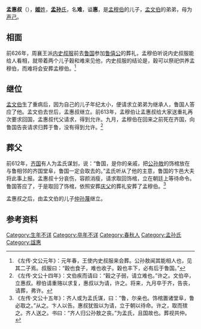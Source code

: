 {{模板:Infobox 先秦人物
|名稱=仲孫難
|姓=[[姬姓|姬]]
|氏=[[孟孫氏|孟孫]]
|名=難
|字=
|别名=
|别字=
|諡号=惠
|官位=
|時代=春秋
|國家=魯國
|身份=[[魯國|魯國]][[卿大夫|卿大夫]]
|出生日期=
|逝世日期=
|父=[[孟穆伯|孟穆伯]]
|子女=
}}
'''孟惠叔'''（{{bd|？||？||catIdx=M孟孙}}），[[姬姓|'''姬'''姓]]，[[孟孙氏|'''孟孙'''氏]]，名'''难'''，谥'''惠'''，是[[孟穆伯|孟穆伯]]的儿子，[[孟文伯|孟文伯]]的弟弟，母为[[声己|声己]]。

==相面==
前626年，周襄王派[[内史叔服|内史叔服]]前去[[鲁国|鲁国]]参加[[鲁僖公|鲁僖公]]的葬礼，孟穆伯听说内史叔服能给人看相，就带着两个儿子穀和难来见他，内史叔服的结论是，穀可以祭祀供养孟穆伯，而难将会安葬孟穆伯。<ref>《左传·文公元年》：元年春，王使内史叔服来会葬。公孙敖闻其能相人也，见其二子焉。叔服曰：“穀也食子，难也收子。穀也丰下，必有后于鲁国。”</ref>

==继位==
[[孟文伯|孟文伯]]生了重病后，因为自己的儿子年纪太小，便请求立弟弟为继承人，鲁国人答应了他。孟文伯去世后，孟惠叔继立。前613年，孟穆伯让孟惠叔给大家送重礼再次要求回国，孟惠叔代父请求，得到允许。九月，孟穆伯在回来之前死在齐国，向鲁国告丧请求归葬于鲁，没有得到允许。<ref>《左传·文公十四年》：文伯疾而请曰：“穀之子弱，请立难也。”许之。文伯卒，立惠叔。穆伯请重赂以求复，惠叔以为请，许之。将来，九月卒于齐，告丧，请葬，弗许。</ref>

==葬父==
前612年，[[齐国|齐国]]有人为孟氏谋划，说：“鲁国，是你的亲戚，把[[孟穆伯|公孙敖]]的饰棺放在与鲁相邻的齐国堂阜，鲁国一定会取去的。”孟氏听从了他的主意，鲁国的卞邑大夫将此事上报。孟惠叔十分哀伤，容颜消瘦，请求取回饰棺，立在朝廷上等待命令。鲁国答应了，于是取回了饰棺，依照安葬[[庆父|庆父]]的葬礼安葬了孟穆伯。<ref>《左传·文公十五年》：齐人或为孟氏谋，曰：“鲁，尔亲也。饰棺置诸堂阜，鲁必取之。”从之。卞人以告。惠叔犹毁以为请，立于朝以待命。许之，取而殡之。齐人送之。书曰：“齐人归公孙敖之丧。”为孟氏，且国故也。葬视共仲。</ref>

孟惠叔之后，由孟文伯的儿子[[仲孙蔑|仲孙蔑]]继立。

== 参考资料 ==
{{reflist}}
{{start box}}
{{s-before|兄[[孟文伯|孟文伯]]仲孫穀}}
{{s-title|[[魯國|魯國]][[孟孙氏|孟孙氏]]宗主}}
{{s-after|侄[[孟献子|孟献子]]仲孫蔑}}
{{end box}}
{{三桓}}
[[Category:生年不详|Category:生年不详]]
[[Category:卒年不详|Category:卒年不详]]
[[Category:春秋人|Category:春秋人]]
[[Category:孟孙氏|Category:孟孙氏]]
[[Category:諡惠|Category:諡惠]]